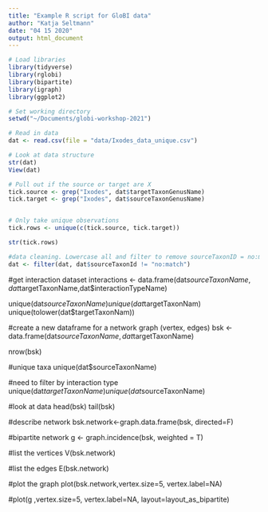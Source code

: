 ```yaml
---
title: "Example R script for GloBI data"
author: "Katja Seltmann"
date: "04 15 2020"
output: html_document
---
```


```r
# Load libraries
library(tidyverse)
library(rglobi)
library(bipartite)
library(igraph)
library(ggplot2)
```

```r
# Set working directory
setwd("~/Documents/globi-workshop-2021")
```
```r
# Read in data
dat <- read.csv(file = "data/Ixodes_data_unique.csv")

# Look at data structure
str(dat)
View(dat)
```

```r
# Pull out if the source or target are X
tick.source <- grep("Ixodes", dat$targetTaxonGenusName)
tick.target <- grep("Ixodes", dat$sourceTaxonGenusName)


# Only take unique observations
tick.rows <- unique(c(tick.source, tick.target))

str(tick.rows)
```

```r
#data cleaning. Lowercase all and filter to remove sourceTaxonID = no:match
dat <- filter(dat, dat$sourceTaxonId != "no:match")
```

#get interaction dataset
interactions <- data.frame(dat$sourceTaxonName,dat$targetTaxonName,dat$interactionTypeName)

unique(dat$sourceTaxonName)
unique(dat$targetTaxonNam)
unique(tolower(dat$targetTaxonNam))

#create a new dataframe for a network graph (vertex, edges)
bsk <- data.frame(dat$sourceTaxonName,dat$targetTaxonName)

nrow(bsk)

#unique taxa
unique(dat$sourceTaxonName)

#need to filter by interaction type
unique(dat$targetTaxonName)
unique(dat$sourceTaxonName)

#look at data
head(bsk)
tail(bsk)


#describe network
bsk.network<-graph.data.frame(bsk, directed=F)

#bipartite network
g <- graph.incidence(bsk, weighted = T)

#list the vertices
V(bsk.network)

#list the edges
E(bsk.network)

#plot the graph
plot(bsk.network,vertex.size=5, vertex.label=NA)

#plot(g ,vertex.size=5, vertex.label=NA, layout=layout_as_bipartite)



